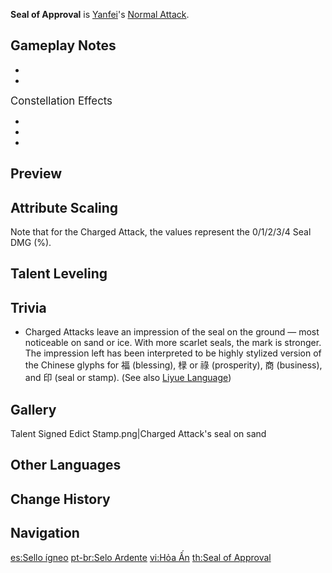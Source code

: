 {{Talent Infobox
|image         = Talent Seal of Approval.png
|character     = Yanfei
|type          = Normal Attack
|info          = '''Normal Attack'''<br />Shoots fireballs that deal up to three counts of {{Color|Pyro DMG}}.<br />When Yanfei's Normal Attacks hit enemies, they will grant her a single Scarlet Seal. Yanfei may possess a maximum of 3 Scarlet Seals, and each time this effect is triggered, the duration of currently possessed Scarlet Seals will refresh.<br />Each Scarlet Seal will decrease Yanfei's Stamina consumption and will disappear when she leaves the field.<br /><br />'''Charged Attack'''<br />Consumes Stamina and all Scarlet Seals before dealing {{Color|[[AoE]] Pyro DMG}} to the opponents after a short casting time.<br />This Charged Attack's AoE and DMG will increase according to the amount of Scarlet Seals consumed.<br /><br />'''Plunging Attack'''<br />Gathering the power of Pyro, Yanfei plunges towards the ground from mid-air, damaging all opponents in her path. Deals {{Color|AoE Pyro DMG}} upon impact with the ground.
|utility1      = Stamina
|utility2      = Charged Attack
|utility3      = AoE
|utility4      = AoE Increase
|hit1          = 58%–110.8%
|hit2          = 52%–99%
|hit3          = 76%–144.4%
|attr4         = Charged Attack 0 Seal DMG
|value4        = 98%–168%
|attr5         = Charged Attack 1 Seal DMG
|value5        = 116%–197%
|attr6         = Charged Attack 2 Seal DMG
|value6        = 133%–227%
|attr7         = Charged Attack 3 Seal DMG
|value7        = 150%–256%
|attr8         = Charged Attack 4 Seal DMG
|value8        = 168%–286%
|attr9         = Charged Attack Stamina Cost
|value9        = 50
|attr10        = Scarlet Seal Stamina Consumption Decrease
|value10       = 15% Per Seal
|attr11        = Scarlet Seal Duration
|value11       = 10s
|attr12        = Plunge DMG
|value12       = 56.8%–120.3%
|attr13        = Low Plunge DMG
|value13       = 114%–240%
|attr14        = High Plunge DMG
|value14       = 142%–300%
|scale_att1    = ATK
}}
'''Seal of Approval''' is [[Yanfei]]'s [[Normal Attack]].

==Gameplay Notes==
*{{TalentNote|character=Yanfei|talent=Seal of Approval|ascension|1|Proviso}}
*{{TalentNote|character=Yanfei|talent=Seal of Approval|ascension|4|Blazing Eye}}
;<big>Constellation Effects</big>
*{{TalentNote|constellation|1|The Law Knows No Kindness}}
*{{TalentNote|constellation|2|Right of Final Interpretation}}
*{{TalentNote|constellation|6|Extra Clause}}

==Preview==
{{Preview
|file1    = Seal of Approval Normal Preview
|caption1 = Normal Attack

|file2    = Seal of Approval Charged Preview
|caption2 = Charged Attack

|file3    = Seal of Approval Plunge Preview
|caption3 = Plunge Attack
}}
{{Clr}}

==Attribute Scaling==
Note that for the Charged Attack, the values represent the 0/1/2/3/4 Seal DMG (%).
{{Talent Scaling
|talentType=Normal Attack
|levels=11
|order=hit1,hit2,hit3,charged_title,charged,stamina,scarletsealstaminaconsumptiondecrease,scarletsealduration,plunge_title,plunge,plungelow,plungehigh
|titles=1-Hit DMG (%),2-Hit DMG (%),3-Hit DMG (%),Charged Attack,Charged Attack DMG (0-4 Seals) (%),Charged Attack Stamina Cost,Scarlet Seal Stamina Consumption Decrease,Scarlet Seal Duration,Plunging Attack,Plunge DMG (%),Low Plunge DMG (%),High Plunge DMG (%)
|hit1_1=58.34
|hit1_2=62.72
|hit1_3=67.09
|hit1_4=72.93
|hit1_5=77.3
|hit1_6=81.68
|hit1_7=87.51
|hit1_8=93.35
|hit1_9=99.18
|hit1_10=105.01
|hit1_11=110.85
|hit2_1=52.13
|hit2_2=56.04
|hit2_3=59.94
|hit2_4=65.16
|hit2_5=69.07
|hit2_6=72.98
|hit2_7=78.19
|hit2_8=83.4
|hit2_9=88.61
|hit2_10=93.83
|hit2_11=99.04
|hit3_1=76.01
|hit3_2=81.71
|hit3_3=87.41
|hit3_4=95.02
|hit3_5=100.72
|hit3_6=106.42
|hit3_7=114.02
|hit3_8=121.62
|hit3_9=129.22
|hit3_10=136.82
|hit3_11=144.42
|charged_1=98.23<br />/<br />115.56<br />/<br />132.9<br />/<br />150.23<br />/<br />167.57
|charged_2=104.11<br />/<br />122.48<br />/<br />140.86<br />/<br />159.23<br />/<br />177.6
|charged_3=109.99<br />/<br />129.4<br />/<br />148.81<br />/<br />168.23<br />/<br />187.64
|charged_4=117.64<br />/<br />138.4<br />/<br />159.16<br />/<br />179.92<br />/<br />200.68
|charged_5=123.52<br />/<br />145.32<br />/<br />167.12<br />/<br />188.92<br />/<br />210.71
|charged_6=129.4<br />/<br />152.24<br />/<br />175.08<br />/<br />197.91<br />/<br />220.75
|charged_7=137.05<br />/<br />161.24<br />/<br />185.42<br />/<br />209.61<br />/<br />233.79
|charged_8=144.7<br />/<br />170.23<br />/<br />195.77<br />/<br />221.3<br />/<br />246.84
|charged_9=152.34<br />/<br />179.23<br />/<br />206.11<br />/<br />233<br />/<br />259.88
|charged_10=159.99<br />/<br />188.22<br />/<br />216.46<br />/<br />244.69<br />/<br />272.92
|charged_11=167.64<br />/<br />197.22<br />/<br />226.8<br />/<br />256.39<br />/<br />285.97
|stamina=50
|scarletsealstaminaconsumptiondecrease=15% Per Seal
|scarletsealduration=10s
|plunge_1=56.83
|plunge_2=61.45
|plunge_3=66.08
|plunge_4=72.69
|plunge_5=77.31
|plunge_6=82.6
|plunge_7=89.87
|plunge_8=97.14
|plunge_9=104.41
|plunge_10=112.34
|plunge_11=120.27
|plungelow_1=113.63
|plungelow_2=122.88
|plungelow_3=132.13
|plungelow_4=145.35
|plungelow_5=154.59
|plungelow_6=165.17
|plungelow_7=179.7
|plungelow_8=194.23
|plungelow_9=208.77
|plungelow_10=224.62
|plungelow_11=240.48
|plungehigh_1=141.93
|plungehigh_2=153.49
|plungehigh_3=165.04
|plungehigh_4=181.54
|plungehigh_5=193.1
|plungehigh_6=206.3
|plungehigh_7=224.45
|plungehigh_8=242.61
|plungehigh_9=260.76
|plungehigh_10=280.57
|plungehigh_11=300.37
}}

==Talent Leveling==
{{Talent Upgrade|Yanfei}}

==Trivia==
*Charged Attacks leave an impression of the seal on the ground &mdash; most noticeable on sand or ice. With more scarlet seals, the mark is stronger. The impression left has been interpreted to be highly stylized version of the Chinese glyphs for 福 (blessing), 椂 or 祿 (prosperity), 商 (business), and 印 (seal or stamp). (See also [[Liyue Language]])

==Gallery==
<gallery hideaddbutton="true" captionalign="center">
Talent Signed Edict Stamp.png|Charged Attack's seal on sand
</gallery>

==Other Languages==
{{Other Languages
|en      = Seal of Approval
|zhs     = 火漆制印
|zhs_rm  = Huǒqī Zhì Yìn
|zht     = 火漆製印
|zht_rm  = Huǒqī Zhì Yìn
|zh_tl   = Sealing Wax Stamp
|ja      = 封蝋の印
|ja_rm   = Fuurou no Shirushi
|ja_tl   = Sealing Wax Stamp
|ko      = 봉랍 인장
|ko_rm   = Bongrap Injang
|ko_tl   = Sealing Seal
|es      = Sello ígneo
|es_tl   = Fiery Seal
|fr      = Sceau embrasé
|fr_tl   = Burning Seal
|ru      = Печать одобрения
|ru_tl   = 
|th      = Seal of Approval
|vi      = Hỏa Ấn
|vi_tl   = 
|de      = Flammendes Siegel
|de_tl   = Flaming Seal
|id      = Seal of Approval
|pt      = Selo Ardente
|pt_tl   = Ardent Seal
}}

==Change History==
{{Change History|1.5}}

==Navigation==
{{Talent Navbox|Yanfei}}

[[es:Sello ígneo]]
[[pt-br:Selo Ardente]]
[[vi:Hỏa Ấn]]
[[th:Seal of Approval]]